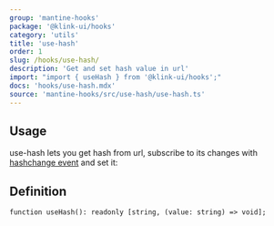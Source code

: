 ```yaml
---
group: 'mantine-hooks'
package: '@klink-ui/hooks'
category: 'utils'
title: 'use-hash'
order: 1
slug: /hooks/use-hash/
description: 'Get and set hash value in url'
import: "import { useHash } from '@klink-ui/hooks';"
docs: 'hooks/use-hash.mdx'
source: 'mantine-hooks/src/use-hash/use-hash.ts'
---
```



## Usage

use-hash lets you get hash from url, subscribe to its changes with [hashchange event](https://developer.mozilla.org/en-US/docs/Web/API/Window/hashchange_event) and set it:

<Demo data={HooksDemos.useHashDemo} />

## Definition

```tsx
function useHash(): readonly [string, (value: string) => void];
```
